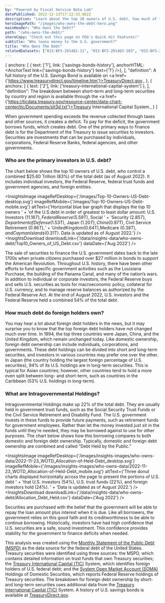 ```yaml
---
by: "Powered by Fiscal Service Data Lab"
datePublished: 2022-12-13T17:12:33.962Z
description: "Learn about the top 10 owners of U.S. debt, how much of the debt is owned by foreign investors, and how that debt is allocated."
heroImagePath: "/images/who-owns-the-debt-hero.png"
mainHeader: "Who Owns the Debt?"
path: "/who-owns-the-debt/"
shareCopy: "Check out this page on FDG's Quick Hit Features!"
subtitle: "Who loans money to the U.S. government?"
title: "Who Owns The Debt"
relatedDatasets: ["015-BFS-2014Q1-11", "015-BFS-2014Q3-103", "015-BFS-2014Q3-076", "015-BFS-2014Q3-096"]
---
```



  {
    anchors: [
      { text: ['1'], link: ['savings-bonds-history'], anchorHTML: <AnchorText link={'savings-bonds-history'} text={'1'} />},
    ],
    "definition": <span> A full history of the U.S. Savings Bond is available on <a href={'https://www.treasurydirect.gov/timeline.htm'}>TreasuryDirect.gov</a>.</span>,
  },
  {
    anchors: [
      { text: ['2'], link: ['treasury-international-capital-system'] },
    ],
    "definition": <span> The breakdown between short-term and long-term securities by country and region is available through the <a href={'https://ticdata.treasury.gov/resource-center/data-chart-center/tic/Documents/slt3d.txt'}>Treasury International Capital System</a>.</span>,
  }
]


When government spending exceeds the revenue collected through taxes and other sources, it creates a deficit.
To pay for the deficit, the government borrows funds, which creates debt. One of the primary ways to finance debt
is for the Department of the Treasury to issue securities to investors. Securities are investments that can be
purchased by individuals, corporations, Federal Reserve Banks, federal agencies, and other governments.

### Who are the primary investors in U.S. debt?

The chart below shows the top 10 owners of U.S. debt, who control a combined $25.60 Trillion (83%) of the total debt (as of August 2022).
It includes individual investors, the Federal Reserve, federal trust funds and government agencies, and foreign entities.

<InsightsImage imageRefDesktop={'/images/Top-10-Owners-US-Debt-desktop.svg'} imageRefMobile={'/images/Top-10-Owners-US-Debt-mobile.svg'}
               altText={'Horizontal blue bar graph that displays the top 10 owners '
               + 'of the U.S.debt in order of greatest to least dollar amount: U.S. Investors ($11.16T), Federal Reserve ($5.59T), Social '
               + 'Security ($2.85T),Department of Defense ($1.53T), Japan ($1.20T), China ($0.97T), Civil Service Retirement ($0.96 T), '
               + 'United Kingdom ($0.64T),Medicare ($0.38T), and Cayman Islands ($0.31T). Data is updated as of August 2022.'} />
<InsightsDownload downloadLink={'/data/insights-data/who-owns-debt/Top10_Owners_of_US_Debt.csv'} dataDate={'Aug 2022'} />

The sale of securities to finance the U.S. government dates back to the late 1700s when private citizens purchased over
$27 million in bonds to support the American Revolution<AnchorText link={footnotes[0].anchors[0].link} text={footnotes[0].anchors[0].text} />. Throughout U.S. history, there have been other efforts to fund
specific government activities such as the Louisiana Purchase, the building of the Panama Canal, and many of the nation’s wars.
In addition to individual or corporate investors, the Federal Reserve buys and sells U.S. securities as tools for macroeconomic policy,
collateral for U.S. currency, and to manage reserve balances as authorized by the Federal Reserve Act. At the end of August 2022,
U.S. investors and the Federal Reserve held a combined 54% of the total debt.

### How much debt do foreign holders own?

You may hear a lot about foreign debt holders in the news, but it may surprise you to know that
the top foreign debt holders have not changed much over time. In 1994, the top three countries
were Japan, China, and the United Kingdom, which remain unchanged today. Like domestic ownership,
foreign debt ownership can include individuals, corporations, and governments. These debt holdings
can be divided into short and long-term securities, and investors in various countries may prefer
one over the other. In Japan (the country holding the largest foreign percentage of U.S. securities),
94% of its U.S. holdings are in long-term securities. This is typical for Asian countries; however,
other countries tend to hold a more even split between long- and short-term, such as countries in
the Caribbean (53% U.S. holdings in long-term)<AnchorText link={footnotes[1].anchors[0].link} text={footnotes[1].anchors[0].text} />.

### What are Intragovernmental Holdings?

Intragovernmental Holdings make up 22% of the total debt. They are usually held in government trust funds,
such as the Social Security Trust Funds or the Civil Service Retirement and Disability Fund. The U.S. government
invests in these funds to provide future payments, such as retirement funds for government employees. Rather than
let the money invested just sit in the funds until they’re needed, they may be borrowed against to use for other purposes.
The chart below shows how this borrowing compares to both domestic and foreign debt ownership. Typically, domestic and
foreign debt ownership are combined and called “Debt Held by the Public.”

<InsightsImage imageRefDesktop={'/images/insights-images/who-owns-data/2022-11-23_WOTD_Allocation-of-Held-Debt_desktop.svg'}
               imageRefMobile={'/images/insights-images/who-owns-data/2022-11-23_WOTD_Allocation-of-Held-Debt_mobile.svg'}
               altText={'Three donut charts displayed horizontally across the page to present the portions of U.S. debt '
               + 'that U.S. investors (54%), U.S. trust funds (22%), and foreign investors hold (24%). '
               + 'Data is updated as of August 2022.'}
/>
<InsightsDownload downloadLink={'/data/insights-data/who-owns-debt/Allocation_Debt_Held.csv'} dataDate={'Aug 2022'} />

Securities are purchased with the belief that the government will be able to repay the loan amount plus interest when it is due.
Like all borrowers, the government relies on this good faith and its creditworthiness to be able to continue borrowing. Historically,
investors have had high confidence that U.S. securities are a safe, sound investment. This confidence provides stability for the
government to finance deficits when needed.


<Footnote footnotes={footnotes} />

<DSM>

  This analysis was created using the [Monthly Statement of the Public Debt (MSPD)](https://fiscaldata.treasury.gov/datasets/monthly-statement-public-debt/summary-of-treasury-securities-outstanding)
  as the data source for the federal debt of the United States. Treasury securities were identified using three sources: the MSPD, which contains
  detailed information on trust funds that own Treasury securities; the [Treasury International Capital (TIC)](https://ticdata.treasury.gov/Publish/mfh.txt)
  System, which identifies foreign holders of U.S. federal debt; and the [System Open Market Account (SOMA)](https://www.newyorkfed.org/markets/soma-holdings)
  Holdings of Domestic Securities, which reports Federal Reserve holdings of Treasury securities. The breakdown for foreign debt ownership by short-
  and long-term securities uses additional data from the [Treasury International Capital (TIC)](https://ticdata.treasury.gov/resource-center/data-chart-center/tic/Documents/slt3d.txt) System.
  A history of U.S. savings bonds is available at [TreasuryDirect.gov](https://www.treasurydirect.gov/timeline.htm).

</DSM>
